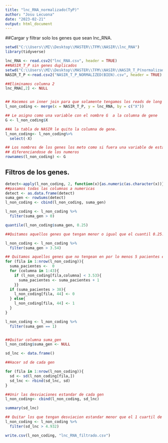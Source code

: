 ```yaml
---
title: "lnc_RNA_normalizado(TyP)"
author: "Josu Lecuona"
date: "2023-02-21"
output: html_document
---
```


##Cargar y filtrar solo los genes que sean lnc_RNA.
```r
setwd("C:\\Users\\MI\\Desktop\\MASTER\\TFM\\NASIR\\lnc_RNA")
library(tidyverse)

lnc_RNA <- read.csv2("lnc_RNA.csv", header = TRUE)
##NASIR_T_P sin genes duplicados
setwd("C:\\Users\\MI\\Desktop\\MASTER\\TFM\\NASIR\\NASIR_T_P(normalizados)")
NASIR_T_P <-read.csv2("NASIR_T_P_NORMALIZED(BIEN).csv", header = TRUE)

##Eliminamos columna 2
lnc_RNA[,2] <- NULL


## Hacemos un inner join para que solamente tengamos los reads de long non coding.
l_non_coding <- merge(x = NASIR_T_P, y = lnc_RNA, by = c("X"))

## Le asigno como una variable con el nombre G  a la columna de gene
G <- l_non_coding$X

##A la tabla de NASIR le quito la columna de gene. 
l_non_coding<- l_non_coding%>%
  select(-X)

## Los nombres de los genes los meto como si fuera una variable de esta manera
## diferenciandose de los numeros
rownames(l_non_coding) <- G
```


## Filtros de los genes.
```r
                                         
detect<-apply(l_non_coding, 2, function(x){as.numeric(as.character(x))})## 2 hace referencia a las columnas, 
##pasamos todas las columnas a numericas
detect <- as.data.frame(detect)
suma_gen <- rowSums(detect)
l_non_coding <- cbind(l_non_coding, suma_gen)

l_non_coding <- l_non_coding %>% 
  filter(suma_gen > 0)

quantile(l_non_coding$suma_gen, 0.25)

##Quitamos aquellos genes que tengan menor o igual que el cuantil 0.25. . 

l_non_coding <- l_non_coding %>% 
  filter(suma_gen > 3.54)

## Quitamos aquellos genes que no tengean en por lo menos 5 pacientes el treshold
for (fila in 1:nrow(l_non_coding)){
  suma_pacientes <-  0
  for (columna in 1:43){
    if (l_non_coding[fila,columna] < 3.53){
      suma_pacientes <- suma_pacientes + 1
    }}
  if (suma_pacientes > 38){
    l_non_coding[fila, 44] <- 0
  } else{
    l_non_coding[fila, 44] <- 1
  }
}

l_non_coding <- l_non_coding %>% 
  filter(suma_gen == 1)


##Quitar columna suma_gen
l_non_coding$suma_gen <- NULL

sd_lnc <- data.frame()

##Hacer sd de cada gen

for (fila in 1:nrow(l_non_coding)){
  sd <- sd(l_non_coding[fila,])
  sd_lnc <- rbind(sd_lnc, sd) 
}

##Unir las desviaciones estandar de cada gen 
l_non_coding<- cbind(l_non_coding, sd_lnc)

summary(sd_lnc)

## Quitar los que tengan desviacion estandar menor que el 1 cuartil de todas las desviaciones 
l_non_coding <- l_non_coding %>% 
  filter(sd_lnc > 4.932)

write.csv(l_non_coding, "lnc_RNA_filtrado.csv")

```


